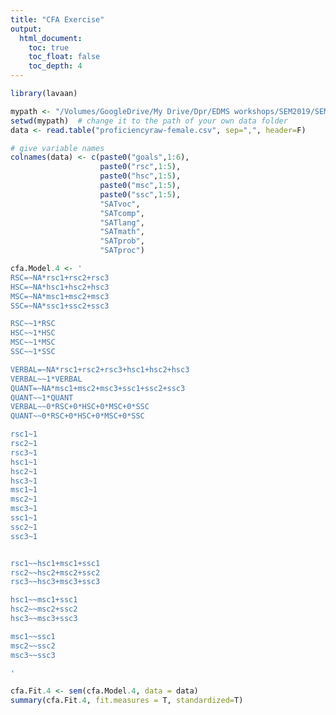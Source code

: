 ```yaml
---
title: "CFA Exercise"
output:
  html_document:
    toc: true
    toc_float: false
    toc_depth: 4
---
```


```r
library(lavaan)

mypath <- "/Volumes/GoogleDrive/My Drive/Dpr/EDMS workshops/SEM2019/SEM First Course Mplus 2019/Mplus Examples"
setwd(mypath)  # change it to the path of your own data folder
data <- read.table("proficiencyraw-female.csv", sep=",", header=F)

# give variable names
colnames(data) <- c(paste0("goals",1:6), 
                    paste0("rsc",1:5), 
                    paste0("hsc",1:5), 
                    paste0("msc",1:5), 
                    paste0("ssc",1:5), 
                    "SATvoc", 
                    "SATcomp", 
                    "SATlang", 
                    "SATmath", 
                    "SATprob", 
                    "SATproc")

```


```r
cfa.Model.4 <- '
RSC=~NA*rsc1+rsc2+rsc3
HSC=~NA*hsc1+hsc2+hsc3
MSC=~NA*msc1+msc2+msc3
SSC=~NA*ssc1+ssc2+ssc3

RSC~~1*RSC
HSC~~1*HSC
MSC~~1*MSC
SSC~~1*SSC

VERBAL=~NA*rsc1+rsc2+rsc3+hsc1+hsc2+hsc3
VERBAL~~1*VERBAL
QUANT=~NA*msc1+msc2+msc3+ssc1+ssc2+ssc3
QUANT~~1*QUANT
VERBAL~~0*RSC+0*HSC+0*MSC+0*SSC    
QUANT~~0*RSC+0*HSC+0*MSC+0*SSC

rsc1~1
rsc2~1
rsc3~1
hsc1~1
hsc2~1
hsc3~1
msc1~1
msc2~1
msc3~1
ssc1~1
ssc2~1
ssc3~1


rsc1~~hsc1+msc1+ssc1
rsc2~~hsc2+msc2+ssc2
rsc3~~hsc3+msc3+ssc3

hsc1~~msc1+ssc1
hsc2~~msc2+ssc2
hsc3~~msc3+ssc3

msc1~~ssc1
msc2~~ssc2
msc3~~ssc3

'

cfa.Fit.4 <- sem(cfa.Model.4, data = data)
summary(cfa.Fit.4, fit.measures = T, standardized=T)

```

